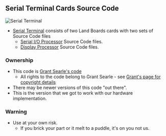 == Serial Terminal Cards Source Code ==

<img src="http://land-boards.com/blwiki/images/a/a3/SerialTerminal-P1010506-720px.jpg" alt="Serial Terminal"></img>

* [http://land-boards.com/blwiki/index.php?title=Serial_Terminal Serial Terminal] consists of two Land Boards cards with two sets of Source Code files
** [http://land-boards.com/blwiki/index.php?title=SIOProc-01 Serial I/O Processor] Source Code files.
** [http://land-boards.com/blwiki/index.php?title=DisplayProc-01 Display Processor] Source Code files.

=== Ownership ===

* This code is [http://searle.hostei.com/grant/MonitorKeyboard/index.html#SourceCode Grant Searle's code]
** All rights to the code belong to Grant Searle - see [http://searle.hostei.com/grant/MonitorKeyboard/index.html#SourceCode Grant's page for copyright details]
* There may be newer versions of this code "out there".
* This is the version that we got to work with our hardware implementation.

=== Warning ===

* Use at your own risk.
** If you brick your part or it melt to a puddle, it's on you not us.

